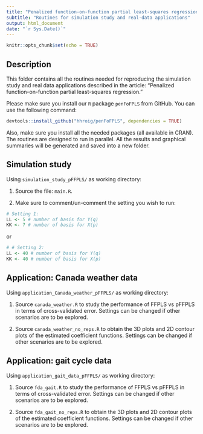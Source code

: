 ```yaml
---
title: "Penalized function-on-function partial least-squares regression"
subtitle: "Routines for simulation study and real-data applications"
output: html_document
date: "`r Sys.Date()`"
---
```


```r
knitr::opts_chunk$set(echo = TRUE)
```

## Description

This folder contains all the routines needed for reproducing the simulation study and real data applications described in the article: "Penalized function-on-function partial least-squares regression."

Please make sure you install our `R` package `penFoFPLS` from GitHub. You can use the following command:

```r
devtools::install_github("hhroig/penFoFPLS", dependencies = TRUE)
```

Also, make sure you install all the needed packages (all available in CRAN). The routines are designed to run in parallel. All the results and graphical summaries will be generated and saved into a new folder.


## Simulation study

Using `simulation_study_pFFPLS/` as working directory:

1. Source the file: `main.R`. 

2. Make sure to comment/un-comment the setting you wish to run:

```r
# Setting 1:
LL <- 5 # number of basis for Y(q)
KK <- 7 # number of basis for X(p)
```

or


```r
# # Setting 2: 
LL <- 40 # number of basis for Y(q)
KK <- 40 # number of basis for X(p)
```


## Application: Canada weather data

Using `application_Canada_weather_pFFPLS/` as working directory:

1. Source `canada_weather.R` to study the performance of FFPLS vs pFFPLS in terms of cross-validated error. Settings can be changed if other scenarios are to be explored.

2. Source `canada_weather_no_reps.R` to obtain the 3D plots and 2D contour plots of the estimated coefficient functions. Settings can be changed if other scenarios are to be explored.



## Application: gait cycle data

Using `application_gait_data_pFFPLS/` as working directory:

1. Source `fda_gait.R` to study the performance of FFPLS vs pFFPLS in terms of cross-validated error. Settings can be changed if other scenarios are to be explored.

2. Source `fda_gait_no_reps.R` to obtain the 3D plots and 2D contour plots of the estimated coefficient functions. Settings can be changed if other scenarios are to be explored.





